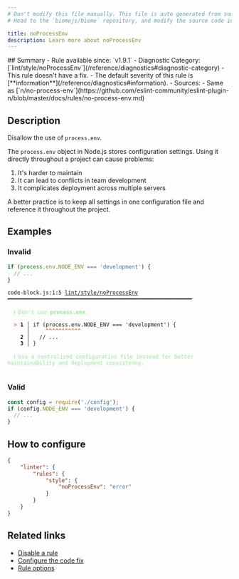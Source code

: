 ```yaml
---
# Don't modify this file manually. This file is auto generated from source, and you will lose your changes next time the website is built.
# Head to the `biomejs/biome` repository, and modify the source code in there.

title: noProcessEnv
description: Learn more about noProcessEnv
---
```


<Tabs>
<TabItem label="JavaScript (and super languages)" icon="seti:javascript">
## Summary
- Rule available since: `v1.9.1`
- Diagnostic Category: [`lint/style/noProcessEnv`](/reference/diagnostics#diagnostic-category)
- This rule doesn't have a fix.
- The default severity of this rule is [**information**](/reference/diagnostics#information).
- Sources: 
  - Same as [`n/no-process-env`](https://github.com/eslint-community/eslint-plugin-n/blob/master/docs/rules/no-process-env.md)

## Description
Disallow the use of `process.env`.

The `process.env` object in Node.js stores configuration settings. Using it directly throughout a project can cause problems:

1. It's harder to maintain
2. It can lead to conflicts in team development
3. It complicates deployment across multiple servers

A better practice is to keep all settings in one configuration file and reference it throughout the project.

## Examples

### Invalid

```js
if (process.env.NODE_ENV === 'development') {
  // ...
}
```

<pre class="language-text"><code class="language-text">code-block.js:1:5 <a href="https://biomejs.dev/linter/rules/no-process-env">lint/style/noProcessEnv</a> ━━━━━━━━━━━━━━━━━━━━━━━━━━━━━━━━━━━━━━━━━━━━━━━━━━━━━━━━━━<br /><br />  <strong><span style="color: lightgreen;">ℹ</span></strong> <span style="color: lightgreen;">Don't use </span><span style="color: lightgreen;"><strong>process.env</strong></span><span style="color: lightgreen;">.</span><br />  <br />  <strong><span style="color: Tomato;">&gt;</span></strong> <strong>1 │ </strong>if (process.env.NODE&#95;ENV === 'development') &#123;<br />   <strong>   │ </strong>    <strong><span style="color: Tomato;">^</span></strong><strong><span style="color: Tomato;">^</span></strong><strong><span style="color: Tomato;">^</span></strong><strong><span style="color: Tomato;">^</span></strong><strong><span style="color: Tomato;">^</span></strong><strong><span style="color: Tomato;">^</span></strong><strong><span style="color: Tomato;">^</span></strong><strong><span style="color: Tomato;">^</span></strong><strong><span style="color: Tomato;">^</span></strong><strong><span style="color: Tomato;">^</span></strong><strong><span style="color: Tomato;">^</span></strong><br />    <strong>2 │ </strong>  // ...<br />    <strong>3 │ </strong>&#125;<br />  <br />  <strong><span style="color: lightgreen;">ℹ</span></strong> <span style="color: lightgreen;">Use a centralized configuration file instead for better maintainability and deployment consistency.</span><br />  <br /></code></pre>

### Valid

```js
const config = require('./config');
if (config.NODE_ENV === 'development') {
  // ...
}
```

## How to configure
```json title="biome.json"
{
	"linter": {
		"rules": {
			"style": {
				"noProcessEnv": "error"
			}
		}
	}
}

```
## Related links

- [Disable a rule](/linter/#disable-a-rule)
- [Configure the code fix](/linter#configure-the-code-fix)
- [Rule options](/linter/#rule-options)

</TabItem>
</Tabs>

